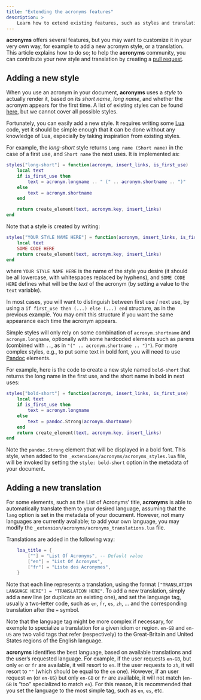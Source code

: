 ```yaml
---
title: "Extending the acronyms features"
description: >
    Learn how to extend existing features, such as styles and translations.
---
```


**acronyms** offers several features, but you may want to customize it in
your very own way, for example to add a new acronym style, or a translation.
This article explains how to do so; to help the **acronyms** community, you
can contribute your new style and translation by creating a
[pull request](https://github.com/rchaput/acronyms/compare).

## Adding a new style

When you use an acronym in your document, **acronyms** uses a *style* to
actually render it, based on its *short name*, *long name*, and whether the
acronym appears for the first time. A list of existing styles can be found
[here](../articles/styles.qmd), but we cannot cover all possible styles.

Fortunately, you can easily add a new style. It requires writing some
[Lua](https://www.lua.org/docs.html) code, yet it should be simple enough that
it can be done without any knowledge of Lua, especially by taking inspiration
from existing styles.

For example, the *long-short* style returns `Long name (Short name)` in the
case of a first use, and `Short name` the next uses. It is implemented as:

```lua
styles["long-short"] = function(acronym, insert_links, is_first_use)
    local text
    if is_first_use then
        text = acronym.longname .. " (" .. acronym.shortname .. ")"
    else
        text = acronym.shortname
    end

    return create_element(text, acronym.key, insert_links)
end
```

Note that a style is created by writing:

```lua
styles["YOUR STYLE NAME HERE"] = function(acronym, insert_links, is_first_use)
    local text
    SOME CODE HERE
    return create_element(text, acronym.key, insert_links)
end
```

where `YOUR STYLE NAME HERE` is the name of the style you desire (it should
be all lowercase, with whitespaces replaced by hyphens), and `SOME CODE HERE`
defines what will be the *text* of the acronym (by setting a value to the
`text` variable).

In most cases, you will want to distinguish between first use / next use, by
using a `if first_use then (...) else (...) end` structure, as in the previous
example. You may omit this structure if you want the same appearance each time
the acronym appears.

Simple styles will only rely on some combination of `acronym.shortname` and
`acronym.longname`, optionally with some hardcoded elements such as parens
(combined with `..`, as in `"(" .. acronym.shortname .. ")"`). For more complex
styles, e.g., to put some text in bold font, you will need to use
[Pandoc](https://pandoc.org/lua-filters.html#lua-type-reference) elements.

For example, here is the code to create a new style named `bold-short` that
returns the long name in the first use, and the short name in bold in next uses:

```lua
styles["bold-short"] = function(acronym, insert_links, is_first_use)
    local text
    if is_first_use then
        text = acronym.longname
    else
        text = pandoc.Strong(acronym.shortname)
    end
    return create_element(text, acronym.key, insert_links)
end
```

Note the `pandoc.Strong` element that will be displayed in a bold font.
This style, when added to the `_extensions/acronyms/acronyms_styles.lua` file,
will be invoked by setting the `style: bold-short` option in the metadata of
your document.


## Adding a new translation

For some elements, such as the List of Acronyms' title, **acronyms** is able to
automatically translate them to your desired language, assuming that the
`lang` option is set in the metadata of your document.
However, not many languages are currently available; to add your own language,
you may modify the `_extension/acronyms/acronyms_translations.lua` file.

Translations are added in the following way:

```lua
    loa_title = {
        [""] = "List Of Acronyms", -- Default value
        ["en"] = "List Of Acronyms",
        ["fr"] = "Liste des Acronymes",
    }
```

Note that each line represents a translation, using the format
`["TRANSLATION LANGUAGE HERE"] = "TRANSLATION HERE"`.
To add a new translation, simply add a new line (or duplicate an existing one),
and set the language tag, usually a two-letter code, such as `en`, `fr`, `es`,
`zh`, ... and the corresponding translation after the `=` symbol.

Note that the language tag might be more complex if necessary, for exemple to
specialize a translation for a given idiom or region. `en-GB` and `en-US` are
two valid tags that refer (respectively) to the Great-Britain and United States
regions of the English language.

**acronyms** identifies the best language, based on available translations and
the user's requested language. For example, if the user requests `en-GB`, but
only `en` or `fr` are available, it will resort to `en`. If the user requests
to `zh`, it will resort to `""` (which should be equal to the `en` one).
However, if an user request `en` (or `en-US`) but only `en-GB` or `fr` are
available, it will not match (`en-GB` is "too" specialized to match `en`).
For this reason, it is recommended that you set the language to the most simple
tag, such as `en`, `es`, etc.
